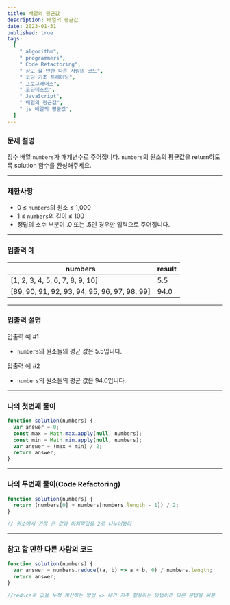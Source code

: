 ```yaml
---
title: 배열의 평균값
description: 배열의 평균값
date: 2023-01-31
published: true
tags:
  [
    " algorithm",
    " programmers",
    " Code Refactoring",
    " 참고 할 만한 다른 사람의 코드",
    " 코딩 기초 트레이닝",
    " 프로그래머스",
    " 코딩테스트",
    " JavaScript",
    " 배열의 평균값",
    " js 배열의 평균값",
  ]
---
```


### 문제 설명

정수 배열 `numbers`가 매개변수로 주어집니다. `numbers`의 원소의 평균값을 return하도록 solution 함수를 완성해주세요.

---

### 제한사항

- 0 ≤ `numbers`의 원소 ≤ 1,000
- 1 ≤ `numbers`의 길이 ≤ 100
- 정답의 소수 부분이 .0 또는 .5인 경우만 입력으로 주어집니다.

---

### 입출력 예

| numbers                                      | result |
| -------------------------------------------- | ------ |
| [1, 2, 3, 4, 5, 6, 7, 8, 9, 10]              | 5.5    |
| [89, 90, 91, 92, 93, 94, 95, 96, 97, 98, 99] | 94.0   |

---

### 입출력 설명

입출력 예 #1

- `numbers`의 원소들의 평균 값은 5.5입니다.

입출력 예 #2

- `numbers`의 원소들의 평균 값은 94.0입니다.

---

### 나의 첫번째 풀이

```jsx
function solution(numbers) {
  var answer = 0;
  const max = Math.max.apply(null, numbers);
  const min = Math.min.apply(null, numbers);
  var answer = (max + min) / 2;
  return answer;
}
```

---

### 나의 두번째 풀이(Code Refactoring)

```jsx
function solution(numbers) {
  return (numbers[0] + numbers[numbers.length - 1]) / 2;
}

// 원소에서 가장 큰 값과 마지막값을 2로 나누어봤다
```

---

### 참고 할 만한 다른 사람의 코드

```jsx
function solution(numbers) {
  var answer = numbers.reduce((a, b) => a + b, 0) / numbers.length;
  return answer;
}

//reduce로 값을 누적 계산하는 방법 => 내가 자주 활용하는 방법이라 다른 문법을 써봄
```
